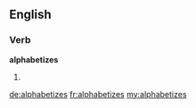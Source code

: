 ==English==

===Verb===
'''alphabetizes'''

# {{third-person singular of|[[alphabetize]]}}

[[de:alphabetizes]]
[[fr:alphabetizes]]
[[my:alphabetizes]]